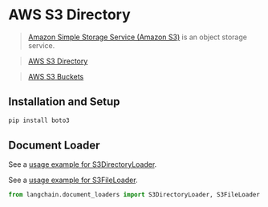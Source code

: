 # AWS S3 Directory

>[Amazon Simple Storage Service (Amazon S3)](https://docs.aws.amazon.com/AmazonS3/latest/userguide/using-folders.html) is an object storage service.

>[AWS S3 Directory](https://docs.aws.amazon.com/AmazonS3/latest/userguide/using-folders.html)

>[AWS S3 Buckets](https://docs.aws.amazon.com/AmazonS3/latest/userguide/UsingBucket.html)


## Installation and Setup

```bash
pip install boto3
```


## Document Loader

See a [usage example for S3DirectoryLoader](/docs/modules/data_connection/document_loaders/integrations/aws_s3_directory.html).

See a [usage example for S3FileLoader](/docs/modules/data_connection/document_loaders/integrations/aws_s3_file.html).

```python
from langchain.document_loaders import S3DirectoryLoader, S3FileLoader
```
